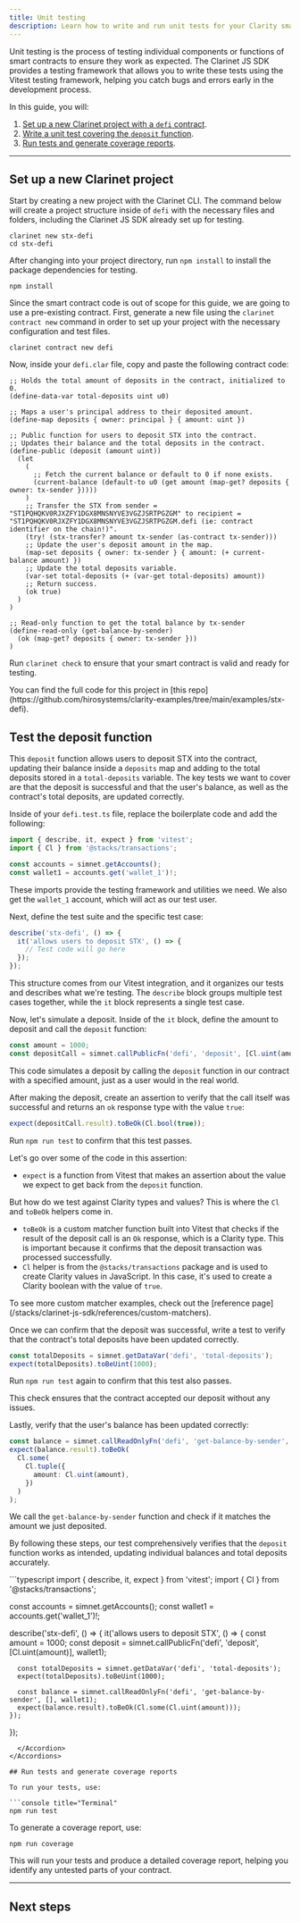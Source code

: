 ```yaml
---
title: Unit testing
description: Learn how to write and run unit tests for your Clarity smart contracts using the Clarinet JS SDK and Vitest.
---
```



Unit testing is the process of testing individual components or functions of smart contracts to ensure they work as expected. The Clarinet JS SDK provides a testing framework that allows you to write these tests using the Vitest testing framework, helping you catch bugs and errors early in the development process.

In this guide, you will:

1. [Set up a new Clarinet project with a `defi` contract](#set-up-a-new-clarinet-project).
2. [Write a unit test covering the `deposit` function](#test-the-deposit-function).
3. [Run tests and generate coverage reports](#run-tests-and-generate-coverage-reports).

---

## Set up a new Clarinet project

Start by creating a new project with the Clarinet CLI. The command below will create a project structure inside of `defi` with the necessary files and folders, including the Clarinet JS SDK already set up for testing.

```console title="Terminal"
clarinet new stx-defi
cd stx-defi
```

After changing into your project directory, run `npm install` to install the package dependencies for testing.

```console title="Terminal"
npm install
```

Since the smart contract code is out of scope for this guide, we are going to use a pre-existing contract. First, generate a new file using the `clarinet contract new` command in order to set up your project with the necessary configuration and test files.

```console title="Terminal"
clarinet contract new defi
```

Now, inside your `defi.clar` file, copy and paste the following contract code:

```clarity
;; Holds the total amount of deposits in the contract, initialized to 0.
(define-data-var total-deposits uint u0)

;; Maps a user's principal address to their deposited amount.
(define-map deposits { owner: principal } { amount: uint })

;; Public function for users to deposit STX into the contract.
;; Updates their balance and the total deposits in the contract.
(define-public (deposit (amount uint))
  (let
    (
      ;; Fetch the current balance or default to 0 if none exists.
      (current-balance (default-to u0 (get amount (map-get? deposits { owner: tx-sender }))))
    )
    ;; Transfer the STX from sender = "ST1PQHQKV0RJXZFY1DGX8MNSNYVE3VGZJSRTPGZGM" to recipient = "ST1PQHQKV0RJXZFY1DGX8MNSNYVE3VGZJSRTPGZGM.defi (ie: contract identifier on the chain!)".
    (try! (stx-transfer? amount tx-sender (as-contract tx-sender)))
    ;; Update the user's deposit amount in the map.
    (map-set deposits { owner: tx-sender } { amount: (+ current-balance amount) })
    ;; Update the total deposits variable.
    (var-set total-deposits (+ (var-get total-deposits) amount))
    ;; Return success.
    (ok true)
  )
)

;; Read-only function to get the total balance by tx-sender
(define-read-only (get-balance-by-sender)
  (ok (map-get? deposits { owner: tx-sender }))
)
```

Run `clarinet check` to ensure that your smart contract is valid and ready for testing.

<Callout>
You can find the full code for this project in [this repo](https://github.com/hirosystems/clarity-examples/tree/main/examples/stx-defi).
</Callout>

## Test the deposit function

This `deposit` function allows users to deposit STX into the contract, updating their balance inside a `deposits` map and adding to the total deposits stored in a `total-deposits` variable. The key tests we want to cover are that the deposit is successful and that the user's balance, as well as the contract's total deposits, are updated correctly.

Inside of your `defi.test.ts` file, replace the boilerplate code and add the following:

```typescript
import { describe, it, expect } from 'vitest';
import { Cl } from '@stacks/transactions';

const accounts = simnet.getAccounts();
const wallet1 = accounts.get('wallet_1')!;
```

These imports provide the testing framework and utilities we need. We also get the `wallet_1` account, which will act as our test user.

Next, define the test suite and the specific test case:

```typescript
describe('stx-defi', () => {
  it('allows users to deposit STX', () => {
    // Test code will go here
  });
});
```

This structure comes from our Vitest integration, and it organizes our tests and describes what we're testing. The `describe` block groups multiple test cases together, while the `it` block represents a single test case.

Now, let's simulate a deposit. Inside of the `it` block, define the amount to deposit and call the `deposit` function:


```typescript
const amount = 1000;
const depositCall = simnet.callPublicFn('defi', 'deposit', [Cl.uint(amount)], wallet1);
```

This code simulates a deposit by calling the `deposit` function in our contract with a specified amount, just as a user would in the real world.

After making the deposit, create an assertion to verify that the call itself was successful and returns an `ok` response type with the value `true`:

```typescript
expect(depositCall.result).toBeOk(Cl.bool(true));
```

Run `npm run test` to confirm that this test passes.

Let's go over some of the code in this assertion:

- `expect` is a function from Vitest that makes an assertion about the value we expect to get back from the `deposit` function.

But how do we test against Clarity types and values? This is where the `Cl` and `toBeOk` helpers come in.

- `toBeOk` is a custom matcher function built into Vitest that checks if the result of the deposit call is an `Ok` response, which is a Clarity type. This is important because it confirms that the deposit transaction was processed successfully.
- `Cl` helper is from the `@stacks/transactions` package and is used to create Clarity values in JavaScript. In this case, it's used to create a Clarity boolean with the value of `true`.

<Callout>
To see more custom matcher examples, check out the [reference page](/stacks/clarinet-js-sdk/references/custom-matchers).
</Callout>

Once we can confirm that the deposit was successful, write a test to verify that the contract's total deposits have been updated correctly.

```typescript
const totalDeposits = simnet.getDataVar('defi', 'total-deposits');
expect(totalDeposits).toBeUint(1000);
```

Run `npm run test` again to confirm that this test also passes.

This check ensures that the contract accepted our deposit without any issues.

Lastly, verify that the user's balance has been updated correctly:

```typescript
const balance = simnet.callReadOnlyFn('defi', 'get-balance-by-sender', [], wallet1);
expect(balance.result).toBeOk(
  Cl.some(
    Cl.tuple({
      amount: Cl.uint(amount),
    })
  )
);
```

We call the `get-balance-by-sender` function and check if it matches the amount we just deposited.

By following these steps, our test comprehensively verifies that the `deposit` function works as intended, updating individual balances and total deposits accurately.

<Accordions>
  <Accordion title="Full code snippet">
```typescript
  import { describe, it, expect } from 'vitest';
  import { Cl } from '@stacks/transactions';

  const accounts = simnet.getAccounts();
  const wallet1 = accounts.get('wallet_1')!;

  describe('stx-defi', () => {
    it('allows users to deposit STX', () => {
      const amount = 1000;
      const deposit = simnet.callPublicFn('defi', 'deposit', [Cl.uint(amount)], wallet1);

      const totalDeposits = simnet.getDataVar('defi', 'total-deposits');
      expect(totalDeposits).toBeUint(1000);

      const balance = simnet.callReadOnlyFn('defi', 'get-balance-by-sender', [], wallet1);
      expect(balance.result).toBeOk(Cl.some(Cl.uint(amount)));
    });
  });
```
  </Accordion>
</Accordions>

## Run tests and generate coverage reports

To run your tests, use:

```console title="Terminal"
npm run test
```

To generate a coverage report, use:

```console title="Terminal"
npm run coverage
```

This will run your tests and produce a detailed coverage report, helping you identify any untested parts of your contract.

---

## Next steps

<Cards>
  <Card
    href="/stacks/clarinet-js-sdk/references/simnet"
    title="API reference"
    description="Dive deeper into the properties and methods available in the Clarinet JS SDK."
  />
  <Card
    href="/stacks/clarinet-js-sdk/references/custom-matchers"
    title="Custom matchers"
    description="Learn about the custom matchers that are available in the Clarinet JS SDK."
  />
  <Card
    href="/stacks/clarinet-js-sdk/references/methods"
    title="SDK methods"
    description="Learn about the methods available in the Clarinet JS SDK."
  />
</Cards>